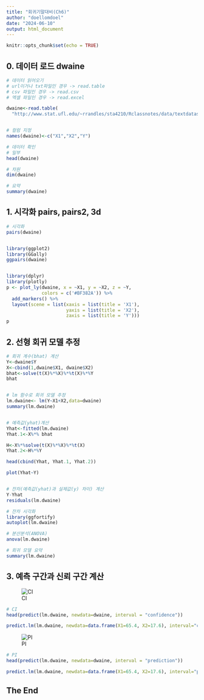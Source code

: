 ---
title: "회귀기말대비(Ch6)"
author: "doellomdoel"
date: "2024-06-10"
output: html_document
---

```{r setup, include=FALSE}
knitr::opts_chunk$set(echo = TRUE)
```

## 0. 데이터 로드 dwaine
```{r}
# 데이터 읽어오기
# url이거나 txt파일인 경우 -> read.table
# csv 파일인 경우 -> read.csv
# 엑셀 파일인 경우 -> read.excel

dwaine<-read.table(
  "http://www.stat.ufl.edu/~rrandles/sta4210/Rclassnotes/data/textdatasets/KutnerData/Chapter%20%206%20Data%20Sets/CH06FI05.txt")


# 컬럼 지정
names(dwaine)<-c("X1","X2","Y")

# 데이터 확인
# 일부
head(dwaine)

# 차원
dim(dwaine)

# 요약
summary(dwaine)
```

## 1. 시각화 pairs, pairs2, 3d
```{r}
# 시각화
pairs(dwaine)


library(ggplot2)
library(GGally)
ggpairs(dwaine)


library(dplyr)
library(plotly)
p <- plot_ly(dwaine, x = ~X1, y = ~X2, z = ~Y,
             colors = c('#BF382A')) %>%
  add_markers() %>%
  layout(scene = list(xaxis = list(title = 'X1'),
                      yaxis = list(title = 'X2'),
                      zaxis = list(title = 'Y')))
p
```

## 2. 선형 회귀 모델 추정
```{r}
# 회귀 계수(bhat) 계산
Y<-dwaine$Y
X<-cbind(1,dwaine$X1, dwaine$X2)
bhat<-solve(t(X)%*%X)%*%t(X)%*%Y
bhat


# lm 함수로 회귀 모델 추정
lm.dwaine<- lm(Y~X1+X2,data=dwaine)
summary(lm.dwaine)


# 예측값(yhat)계산
Yhat<-fitted(lm.dwaine)
Yhat.1<-X%*% bhat

H<-X%*%solve(t(X)%*%X)%*%t(X)
Yhat.2<-H%*%Y

head(cbind(Yhat, Yhat.1, Yhat.2))

plot(Yhat~Y)


# 잔차(예측값(yhat)과 실제값(y) 차이) 계산
Y-Yhat
residuals(lm.dwaine)

# 잔차 시각화
library(ggfortify)
autoplot(lm.dwaine)

# 분산분석(ANOVA)
anova(lm.dwaine)

# 회귀 모델 요약
summary(lm.dwaine)
```


## 3. 예측 구간과 신뢰 구간 계산 
![CI](C:/Users/박경숙/Documents/Rdata/image_chap6/CI.png)
```{r}
# CI
head(predict(lm.dwaine, newdata=dwaine, interval = "confidence"))

predict.lm(lm.dwaine, newdata=data.frame(X1=65.4, X2=17.6), interval="confidence", level=0.95)
```

![PI](C:/Users/박경숙/Documents/Rdata/image_chap6/PI.png)
```{r}
# PI
head(predict(lm.dwaine, newdata=dwaine, interval = "prediction"))

predict.lm(lm.dwaine, newdata=data.frame(X1=65.4, X2=17.6), interval="prediction", level=0.95)
```

## The End
